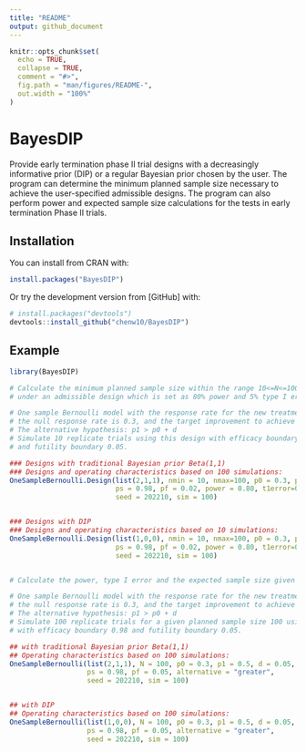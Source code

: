 ```yaml
---
title: "README"
output: github_document
---
```


<!-- README.md is generated from README.Rmd. Please edit that file -->

```r
knitr::opts_chunk$set(
  echo = TRUE,
  collapse = TRUE,
  comment = "#>",
  fig.path = "man/figures/README-",
  out.width = "100%"
)
```

# BayesDIP

Provide early termination phase II trial designs with a decreasingly informative prior (DIP) 
or a regular Bayesian prior chosen by the user. The program can determine the minimum 
planned sample size necessary to achieve the user-specified admissible designs. The program 
can also perform power and expected sample size calculations for the tests in early 
termination Phase II trials.  

## Installation

You  can install from CRAN with:
```r
install.packages("BayesDIP")
```

Or try the development version from [GitHub] with:
```r
# install.packages("devtools")
devtools::install_github("chenw10/BayesDIP")
```

## Example
```r
library(BayesDIP)

# Calculate the minimum planned sample size within the range 10<=N<=100,
# under an admissible design which is set as 80% power and 5% type I error here.

# One sample Bernoulli model with the response rate for the new treatment is 0.5, 
# the null response rate is 0.3, and the target improvement to achieve is 0.
# The alternative hypothesis: p1 > p0 + d
# Simulate 10 replicate trials using this design with efficacy boundary 0.98 
# and futility boundary 0.05.

### Designs with traditional Bayesian prior Beta(1,1)
### Designs and operating characteristics based on 100 simulations:
OneSampleBernoulli.Design(list(2,1,1), nmin = 10, nmax=100, p0 = 0.3, p1 = 0.5, d = 0,
                          ps = 0.98, pf = 0.02, power = 0.80, t1error=0.05, alternative = "greater",
                          seed = 202210, sim = 100)


### Designs with DIP
### Designs and operating characteristics based on 10 simulations:
OneSampleBernoulli.Design(list(1,0,0), nmin = 10, nmax=100, p0 = 0.3, p1 = 0.5, d = 0,
                          ps = 0.98, pf = 0.02, power = 0.80, t1error=0.05, alternative = "greater",
                          seed = 202210, sim = 100)


# Calculate the power, type I error and the expected sample size given a planned sample size

# One sample Bernoulli model with the response rate for the new treatment is 0.5, 
# the null response rate is 0.3, and the target improvement to achieve is 0.05.
# The alternative hypothesis: p1 > p0 + d
# Simulate 100 replicate trials for a given planned sample size 100 using this design
# with efficacy boundary 0.98 and futility boundary 0.05.  

## with traditional Bayesian prior Beta(1,1)
## Operating characteristics based on 100 simulations:
OneSampleBernoulli(list(2,1,1), N = 100, p0 = 0.3, p1 = 0.5, d = 0.05,
                   ps = 0.98, pf = 0.05, alternative = "greater",
                   seed = 202210, sim = 100)


## with DIP
## Operating characteristics based on 100 simulations:
OneSampleBernoulli(list(1,0,0), N = 100, p0 = 0.3, p1 = 0.5, d = 0.05,
                   ps = 0.98, pf = 0.05, alternative = "greater",
                   seed = 202210, sim = 100)





```
